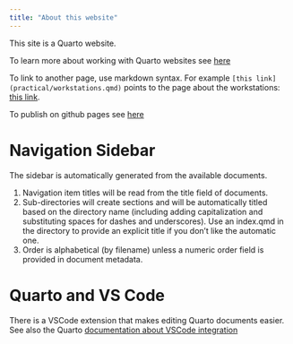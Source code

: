 ```yaml
---
title: "About this website"
---
```


This site is a Quarto website. 

To learn more about working with Quarto websites see [here](https://quarto.org/docs/websites)

To link to another page, use markdown syntax. For example `[this link](practical/workstations.qmd)` points to the page about the workstations: [this link](practical/workstations.qmd).

To publish on github pages see [here](https://quarto.org/docs/publishing/github-pages.html)

# Navigation Sidebar
The sidebar is automatically generated from the available documents. 

1. Navigation item titles will be read from the title field of documents.
2. Sub-directories will create sections and will be automatically titled based on the directory name (including adding capitalization and substituting spaces for dashes and underscores). Use an index.qmd in the directory to provide an explicit title if you don’t like the automatic one.
3. Order is alphabetical (by filename) unless a numeric order field is provided in document metadata.

# Quarto and VS Code
There is a VSCode extension that makes editing Quarto documents easier. See also the Quarto [documentation about VSCode integration](https://quarto.org/docs/tools/vscode.html)
